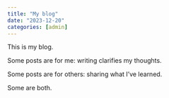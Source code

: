 ```yaml
---
title: "My blog"
date: "2023-12-20"
categories: [admin]
---
```


This is my blog. 

Some posts are for me: writing clarifies my thoughts. 

Some posts are for others: sharing what I've learned.

Some are both.